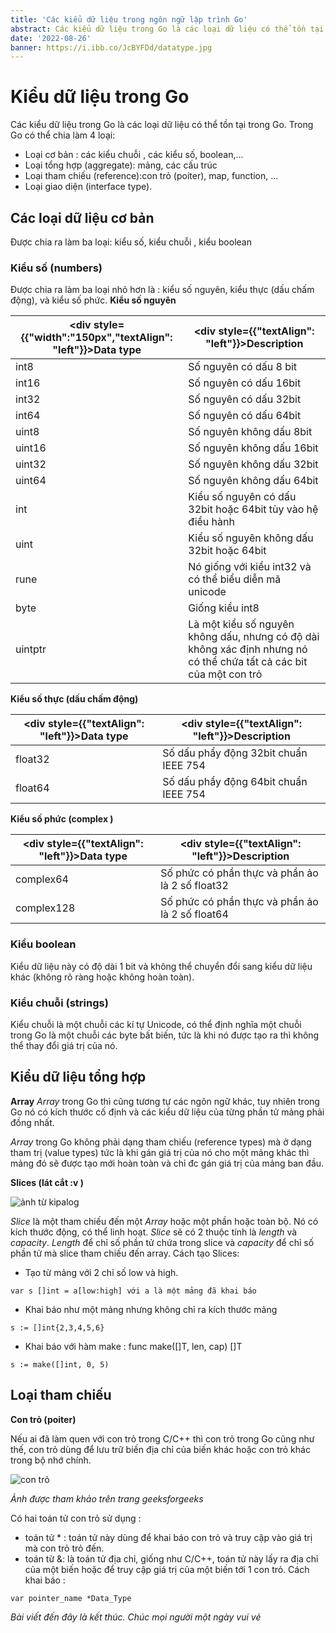 ---
title: 'Các kiểu dữ liệu trong ngôn ngữ lập trình Go'
abstract: Các kiểu dữ liệu trong Go là các loại dữ liệu có thể tồn tại trong Go. Trong Go có thể chia làm 4 loại.
date: '2022-08-26'
banner: https://i.ibb.co/JcBYFDd/datatype.jpg
---

# Kiểu dữ liệu trong Go
Các kiểu dữ liệu trong Go là các loại dữ liệu có thể tồn tại trong Go. Trong Go có thể chia làm 4 loại:
- Loại cơ bản : các kiểu chuỗi , các kiểu số, boolean,...
- Loại tổng hợp (aggregate): mảng, các cấu trúc
- Loại tham chiếu (reference):con trỏ (poiter), map, function, ...
- Loại giao diện (interface type).
## Các loại dữ liệu cơ bản
Được chia ra làm ba loại: kiểu số, kiểu chuỗi , kiểu boolean
### Kiểu số (numbers)
Được chia ra làm ba loại nhỏ hơn là : kiểu số nguyên, kiểu thực (dấu chấm động), và kiểu số phức.
**Kiểu số nguyên**

| <div style={{"width":"150px","textAlign": "left"}}>Data type</div> | <div style={{"textAlign": "left"}}>Description</div>  |
|------|---------|
|   int8      |  Số nguyên có dấu 8 bit |
|    int16     | Số nguyên có dấu 16bit  |
|    int32     | Số nguyên có dấu 32bit  |
|    int64     | Số nguyên có dấu 64bit  |
|    uint8     | Số nguyên không dấu 8bit  |
|    uint16     | Số nguyên không dấu 16bit  |
|    uint32     | Số nguyên không dấu 32bit  |
|    uint64     | Số nguyên không dấu 64bit  |
|    int     | Kiểu số nguyên có dấu 32bit hoặc 64bit tùy vào hệ điều hành  |
|    uint     | Kiểu số nguyên không dấu 32bit hoặc 64bit  |
|    rune     | Nó giống với kiểu int32 và có thể biểu diễn mã unicode  |
|    byte     | Giống kiểu int8  |
|    uintptr     | Là một kiểu số nguyên không dấu, nhưng có độ dài không xác định nhưng nó có thể chứa tất cả các bit của một con trỏ  |

**Kiểu số thực (dấu chấm động)**


| <div style={{"textAlign": "left"}}>Data type</div> | <div style={{"textAlign": "left"}}>Description</div>  |
|---------|---|
|   float32     | Số dấu phẩy động 32bit chuẩn IEEE 754  |
|   float64     | Số dấu phẩy động 64bit chuẩn IEEE 754  |

**Kiểu số phức (complex )**

| <div style={{"textAlign": "left"}}>Data type</div> | <div style={{"textAlign": "left"}}>Description</div>  |
|---------|---|
|   complex64     | Số phức có phần thực và phần ảo là 2 số float32  |
|   complex128     | Số phức có phần thực và phần ảo là 2 số float64  |

### Kiểu boolean

Kiểu dữ liệu này có độ dài 1 bit và không thể chuyển đổi sang kiểu dữ liệu khác (không rõ ràng hoặc không hoàn toàn).

### Kiểu chuỗi (strings)

Kiểu chuỗi là một chuỗi các kí tự Unicode, có thể định nghĩa một chuỗi trong Go là một chuỗi các byte bất biến, tức là khi nó được tạo ra thì không thể thay đổi giá trị của nó.

## Kiểu dữ liệu tổng hợp

**Array**
*Array* trong Go thì cũng tương tự các ngôn ngữ khác, tuy nhiên trong Go nó có kích thước cố định và các kiểu dữ liệu của từng phần tử mảng phải đồng nhất.

*Array* trong Go không phải dạng tham chiếu (reference types) mà ở dạng tham trị (value types) tức là khi gán giá trị của nó cho một mảng khác thì mảng đó sẽ được tạo mới hoàn toàn và chỉ đc gán giá trị của mảng ban đầu.

**Slices (lát cắt :v )**

![ảnh từ kipalog](https://i.ibb.co/QHxDLWg/5jozo13v25-go-slice-array.jpg)

*Slice* là một tham chiếu đến một *Array* hoặc một phần hoặc toàn bộ. Nó có kích thước động, có thể linh hoạt.
*Slice* sẽ có 2 thuộc tính là *length* và *capacity*. *Length* để chỉ số phần tử chứa trong slice và *capacity* để chỉ số phần tử mà slice tham chiếu đến array.
Cách tạo Slices:
- Tạo từ mảng với 2 chỉ số low và high.

```
var s []int = a[low:high] với a là một mảng đã khai báo
```
- Khai báo như một mảng nhưng không chỉ ra kích thước mảng
```
s := []int{2,3,4,5,6}
```
- Khai báo với hàm make : func make([]T, len, cap) []T
```
s := make([]int, 0, 5)
```
## Loại tham chiếu

**Con trỏ (poiter)**

Nếu ai đã làm quen với con trỏ trong C/C++ thì con trỏ trong Go cũng như thế, con trỏ dùng để lưu trữ biến địa chỉ của biến khác hoặc con trỏ khác trong bộ nhớ chính.

![con trỏ](https://i.ibb.co/DQ137B2/Pointers-in-Golang.jpg)

*Ảnh được tham khảo trên trang geeksforgeeks*

Có hai toán tử con trỏ sử dụng :
- toán tử * : toán tử này dùng để khai báo con trỏ và truy cập vào giá trị mà con trỏ trỏ đến.
- toán từ &: là toán tử địa chỉ, giống như C/C++, toán tử này lấy ra địa chỉ của một biến hoặc để truy cập giá trị của một biến tới 1 con trỏ.
Cách khai báo :

```
var pointer_name *Data_Type
```
*Bài viết đến đây là kết thúc. Chúc mọi người một ngày vui vẻ*